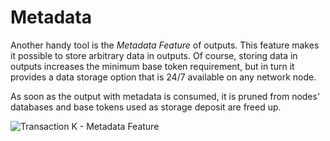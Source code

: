 # Metadata

Another handy tool is the _Metadata Feature_ of outputs. This feature makes it possible to store arbitrary data in outputs.
Of course, storing data in outputs increases the minimum base token requirement, but in turn it provides a data storage option
that is 24/7 available on any network node.

As soon as the output with metadata is consumed, it is pruned from nodes' databases and base tokens used as storage
deposit are freed up.

![Transaction K - Metadata Feature](/img/stardust_explanations/stardust_ledger_anatomy/simple_transaction/tx_K.svg)
